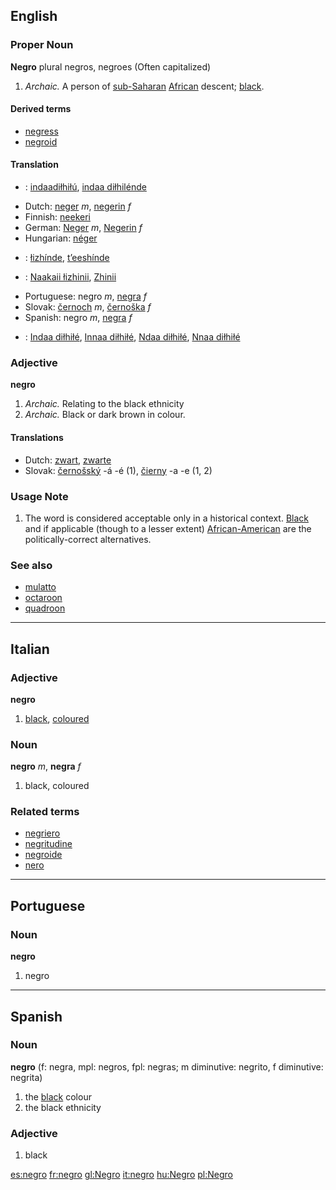 ==English==
===Proper Noun===
'''Negro''' plural negros, negroes (Often capitalized) 
#''Archaic.'' A person of [[sub-Saharan]] [[African]] descent; [[black]].

====Derived terms====
*[[negress]]
*[[negroid]]

====Translation====
* {{apc}}: [[indaadiłhiłú]], [[indaa diłhilénde]]
* Dutch: [[neger]] ''m'', [[negerin]] ''f''
* Finnish: [[neekeri]]
* German: [[Neger]] ''m'', [[Negerin]] ''f''
* Hungarian: [[néger]]
* {{apm}}: [[łizhínde]], [[t’eeshínde]]
* {{nv}}: [[Naakaii łizhinii]], [[Zhinii]]
* Portuguese: negro ''m'', [[negra]] ''f''
* Slovak: [[černoch]] ''m'', [[černoška]] ''f''
* Spanish: negro ''m'', [[negra]] ''f''
* {{apw}}: [[Indaa diłhiłé]], [[Innaa diłhiłé]], [[Ndaa diłhiłé]], [[Nnaa diłhiłé]]

===Adjective===
'''negro'''

#''Archaic.'' Relating to the black ethnicity 
#''Archaic.'' Black or dark brown in colour.

==== Translations ====
* Dutch: [[zwart]], [[zwarte]]
* Slovak: [[černošský]] -á -é (1), [[čierny]] -a -e (1, 2)

=== Usage Note ===
#The word is considered acceptable only in a historical context. [[Black]] and if applicable (though to a lesser extent) [[African-American]] are the politically-correct alternatives.

===See also===
*[[mulatto]]
*[[octaroon]]
*[[quadroon]]

----

==Italian==
===Adjective===
'''negro'''

# [[black]], [[coloured]]

===Noun===
'''negro''' ''m'', '''negra''' ''f''

# black, coloured

===Related terms===
*[[negriero]]
*[[negritudine]]
*[[negroide]]
*[[nero]]

----

==Portuguese==
===Noun===
'''negro'''
# negro

----

==Spanish==
===Noun===
'''negro''' (f: negra, mpl: negros, fpl: negras; m diminutive: negrito, f diminutive: negrita)
# the [[black]] colour
# the black ethnicity

===Adjective===
#black

[[es:negro]]
[[fr:negro]]
[[gl:Negro]]
[[it:negro]]
[[hu:Negro]]
[[pl:Negro]]